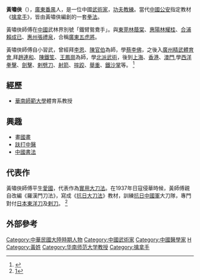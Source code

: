 '''黃嘯俠'''（{{bd|1900年||1981年}}），[[廣東|廣東]][[番禺縣|番禺]]人，是一位中國[[武術家|武術家]]，[[功夫|功夫]][[教練|教練]]。當代[[中國公安|中國公安]]指定教材《[[擒拿手|擒拿手]]》，皆由黃嘯俠編創的一套[[拳法|拳法]]。

黃嘯俠師傅在[[中國|中國]]武林界別號「鐵臂鴛鴦手」。與[[東莞|東莞]][[林蔭棠|林蔭棠]]、[[惠陽|惠陽]][[林耀桂|林耀桂]]、[[合浦|合浦]][[賴成已|賴成已]]、[[惠州|惠州]][[張禮泉|張禮泉]]，合稱[[廣東五虎將|廣東五虎將]]。

黃嘯俠師傅自小習武，曾經拜[[李恩|李恩]]、[[陳官伯|陳官伯]]為師，學[[蔡李佛|蔡李佛]]，之後入[[廣州精武體育會|廣州精武體育會]],拜[[趙連和|趙連和]]、[[陳鐵笙|陳鐵笙]]、[[王鳳崗|王鳳崗]]為師，學[[北派武術|北派武術]]，後到[[上海|上海]]、[[香港|香港]]、[[澳門|澳門]],學[[西洋拳擊|西洋拳擊]]、[[劍擊|劍擊]]、[[剌劈刀|剌劈刀]]、[[射箭|射箭]]、[[摔跤|摔跤]]、[[舉重|舉重]]、[[鐵沙掌|鐵沙掌]]等。 <ref>{{cite web |url=http://home.ust.hk/~su_shao/masters/wong.html |title=存档副本 |accessdate=2011-11-11 |deadurl=yes |archiveurl=https://web.archive.org/web/20100124203104/http://home.ust.hk/~su_shao/masters/wong.html |archivedate=2010-01-24 }} </ref>

== 經歷 ==
*[[華南師範大學|華南師範大學]]體育系教授

== 興趣 ==
* 畫[[國畫|國畫]]
* [[趺打|趺打]][[中醫|中醫]]
* [[中國書法|中國書法]]

== 代表作 ==
黃嘯俠師傅平生[[愛國|愛國]]，代表作為[[實用大刀法|實用大刀法]]。在1937年日寇侵華時候，黃師傅親自改編《羅漢門刀法》，寫成《[[抗日大刀法|抗日大刀法]]》教材，訓練[[抗日|抗日]][[中國軍|中國軍]]大刀隊，專門對付[[日本|日本]][[東洋刀|東洋刀]]及[[剌刀|剌刀]]。 <ref>[http://www.taijicn.net/html/73/t-873.html]{{dead link|date=2018年5月 |bot=InternetArchiveBot |fix-attempted=yes }}</ref>

== 外部參考 ==
{{reflist}}

[[Category:中華民國大陸時期人物|Category:中華民國大陸時期人物]]
[[Category:中國武術家|Category:中國武術家]]
[[Category:中國醫學家|Category:中國醫學家]]
[[Category:广州人|H]]
[[Category:黃姓|Category:黃姓]]
[[Category:华南师范大学教授|Category:华南师范大学教授]]
[[Category:擒拿手|Category:擒拿手]]